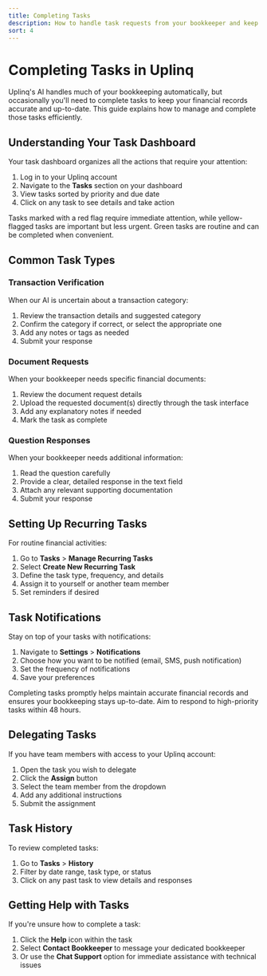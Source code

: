 ```yaml
---
title: Completing Tasks
description: How to handle task requests from your bookkeeper and keep your financial records up to date
sort: 4
---
```


# Completing Tasks in Uplinq

Uplinq's AI handles much of your bookkeeping automatically, but occasionally you'll need to complete tasks to keep your financial records accurate and up-to-date. This guide explains how to manage and complete those tasks efficiently.

## Understanding Your Task Dashboard

Your task dashboard organizes all the actions that require your attention:

1. Log in to your Uplinq account
2. Navigate to the **Tasks** section on your dashboard
3. View tasks sorted by priority and due date
4. Click on any task to see details and take action

<Callout type="info" title="Task Prioritization">
Tasks marked with a red flag require immediate attention, while yellow-flagged tasks are important but less urgent. Green tasks are routine and can be completed when convenient.
</Callout>

## Common Task Types

### Transaction Verification

When our AI is uncertain about a transaction category:

1. Review the transaction details and suggested category
2. Confirm the category if correct, or select the appropriate one
3. Add any notes or tags as needed
4. Submit your response

### Document Requests

When your bookkeeper needs specific financial documents:

1. Review the document request details
2. Upload the requested document(s) directly through the task interface
3. Add any explanatory notes if needed
4. Mark the task as complete

### Question Responses

When your bookkeeper needs additional information:

1. Read the question carefully
2. Provide a clear, detailed response in the text field
3. Attach any relevant supporting documentation
4. Submit your response

## Setting Up Recurring Tasks

For routine financial activities:

1. Go to **Tasks** > **Manage Recurring Tasks**
2. Select **Create New Recurring Task**
3. Define the task type, frequency, and details
4. Assign it to yourself or another team member
5. Set reminders if desired

## Task Notifications

Stay on top of your tasks with notifications:

1. Navigate to **Settings** > **Notifications**
2. Choose how you want to be notified (email, SMS, push notification)
3. Set the frequency of notifications
4. Save your preferences

<Callout type="warn" title="Timely Responses">
Completing tasks promptly helps maintain accurate financial records and ensures your bookkeeping stays up-to-date. Aim to respond to high-priority tasks within 48 hours.
</Callout>

## Delegating Tasks

If you have team members with access to your Uplinq account:

1. Open the task you wish to delegate
2. Click the **Assign** button
3. Select the team member from the dropdown
4. Add any additional instructions
5. Submit the assignment

## Task History

To review completed tasks:

1. Go to **Tasks** > **History**
2. Filter by date range, task type, or status
3. Click on any past task to view details and responses

## Getting Help with Tasks

If you're unsure how to complete a task:

1. Click the **Help** icon within the task
2. Select **Contact Bookkeeper** to message your dedicated bookkeeper
3. Or use the **Chat Support** option for immediate assistance with technical issues